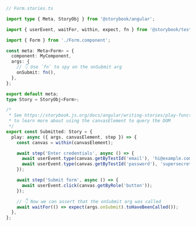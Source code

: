 ```ts
// Form.stories.ts

import type { Meta, StoryObj } from '@storybook/angular';

import { userEvent, waitFor, within, expect, fn } from '@storybook/test';

import { Form } from './Form.component';

const meta: Meta<Form> = {
  component: MyComponent,
  args: {
    // 👇 Use `fn` to spy on the onSubmit arg
    onSubmit: fn(),
  },
};

export default meta;
type Story = StoryObj<Form>;

/*
 * See https://storybook.js.org/docs/angular/writing-stories/play-function#working-with-the-canvas
 * to learn more about using the canvasElement to query the DOM
 */
export const Submitted: Story = {
  play: async ({ args, canvasElement, step }) => {
    const canvas = within(canvasElement);

    await step('Enter credentials', async () => {
      await userEvent.type(canvas.getByTestId('email'), 'hi@example.com');
      await userEvent.type(canvas.getByTestId('password'), 'supersecret');
    });

    await step('Submit form', async () => {
      await userEvent.click(canvas.getByRole('button'));
    });

    // 👇 Now we can assert that the onSubmit arg was called
    await waitFor(() => expect(args.onSubmit).toHaveBeenCalled());
  },
};
```
